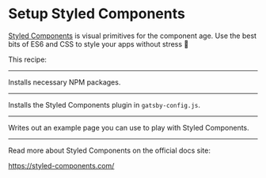# Setup Styled Components

[Styled Components](https://styled-components.com/) is visual primitives for the component age.
Use the best bits of ES6 and CSS to style your apps without stress 💅

This recipe:

---

Installs necessary NPM packages.

<NPMPackage name="gatsby-plugin-styled-components" />
<NPMPackage name="styled-components" />
<NPMPackage name="babel-plugin-styled-components" />

---

Installs the Styled Components plugin in `gatsby-config.js`.

<GatsbyPlugin name="gatsby-plugin-styled-components" />

---

Writes out an example page you can use to play
with Styled Components.

<File
  path="src/pages/styled-components-example.js"
  content="https://gist.githubusercontent.com/KyleAMathews/34541b87c4194ba2290eedbe8a0b1fe0/raw/dba4d3ffecb5f2a3a36e0e017387185a9835c685/styled-components-example.js"
/>

---

Read more about Styled Components on the official docs site:

https://styled-components.com/

